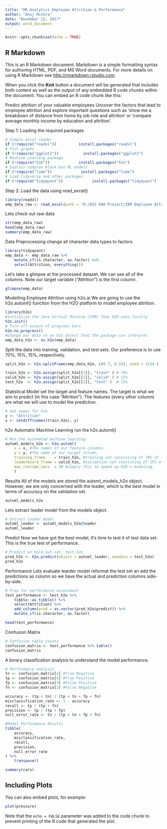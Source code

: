 ```yaml
---
title: "HR Analytics Employee Attrition & Performance"
author: "Anuj Mishra"
date: "November 12, 2017"
output: word_document
---
```


```r
knitr::opts_chunk$set(echo = TRUE)
```

## R Markdown

This is an R Markdown document. Markdown is a simple formatting syntax for authoring HTML, PDF, and MS Word documents. For more details on using R Markdown see <http://rmarkdown.rstudio.com>.

When you click the **Knit** button a document will be generated that includes both content as well as the output of any embedded R code chunks within the document. You can embed an R code chunk like this:

Predict attrition of your valuable employees
Uncover the factors that lead to employee attrition and explore important questions such as 'show me a breakdown of distance from home by job role and attrition' or 'compare average monthly income by education and attrition'.

Step 1: Loading the required packages
```r
# Simple excel reader
if (!require("readxl"))          install.packages("readxl")
# Plot graphs
if (!require("ggplot2"))           install.packages("ggplot2")
# Machine Learning package
if (!require("h2o"))             install.packages("h2o")
# Explain complex black-box ML models
if (!require("lime"))             install.packages("lime")
# Load tidyverse and other packages
if (!require("tidyquant"))             install.packages("tidyquant")

```


Step 2: Load the data using read_excel()
```r
library(readxl)
emp_data_raw <- read_excel(path = "D:/DSS 680 Project/IBM Employee Attrition & Performance.xlsx")


```

Lets check out raw data

```r
str(emp_data_raw)
head(emp_data_raw)
summary(emp_data_raw)

```

Data Preprocessing
change all character data types to factors.
```r
library(tidyquant)
emp_data <- emp_data_raw %>%
    mutate_if(is.character, as.factor) %>%
    select(Attrition, everything())
```

Let's take a glimpse at the processed dataset. We can see all of the columns. Note our target variable ("Attrition") is the first column.

```r
glimpse(emp_data)

```

Modelling Employee Attrition using h2o.ai 
We are going to use the h2o.automl() function from the H2O platform to model employee attrition.

```r
library(h2o)
#initialize the Java Virtual Machine (JVM) that H2O uses locally
h2o.init()
# Turn off output of progress bars
h2o.no_progress() 
#change our data to an h2o object that the package can interpret.
emp_data_h2o <- as.h2o(emp_data)

```

Split the data into training, validation, and test sets. 
Our preference is to use 70%, 15%, 15%, respectively.
```r
split_h2o <- h2o.splitFrame(emp_data_h2o, c(0.7, 0.15), seed = 1234 )

train_h2o <- h2o.assign(split_h2o[[1]], "train" ) # 70%
valid_h2o <- h2o.assign(split_h2o[[2]], "valid" ) # 15%
test_h2o  <- h2o.assign(split_h2o[[3]], "test" )  # 15%
```

Statistical Model
set the target and feature names. 
The target is what we aim to predict (in this case "Attrition"). 
The features (every other column) are what we will use to model the prediction.

```r
# Set names for h2o
y <- "Attrition"
x <- setdiff(names(train_h2o), y)
```

h2o Automatic Machine Learning
run the h2o.automl() 

```r
# Run the automated machine learning 
automl_models_h2o <- h2o.automl(
    x = x, #The names of our feature columns.
    y = y, #The name of our target column.
    training_frame    = train_h2o, #training set consisting of 70% of the data.
    leaderboard_frame = valid_h2o, #validation set consisting of 15% of the data.
    max_runtime_secs  = 30 #supply this to speed up H2O's modeling.
    )
```

Results
All of the models are stored the automl_models_h2o object.
However, we are only concerned with the leader, which is the best model in terms of accuracy on the validation set. 
```r
automl_models_h2o
```

Lets extract leader model from the models object.
```r
# Extract leader model
automl_leader <- automl_models_h2o@leader
automl_leader
```

Predict
Now we have got the best model, It's time to test it of test data set.
This is the true test of performance. 
```r
# Predict on hold-out set, test_h2o
pred_h2o <- h2o.predict(object = automl_leader, newdata = test_h2o)
pred_h2o

```

Performance
Lets evaluate learder model
reformat the test set an add the predictions as column so we have the actual and prediction columns side-by-side.
```r
# Prep for performance assessment
test_performance <- test_h2o %>%
    tibble::as_tibble() %>%
    select(Attrition) %>%
    add_column(pred = as.vector(pred_h2o$predict)) %>%
    mutate_if(is.character, as.factor)

head(test_performance)
```

Confusion Matrix

```r
# Confusion table counts
confusion_matrix <- test_performance %>% table() 
confusion_matrix
```

A binary classification analysis to understand the model performance.

```r
# Performance analysis
tn <- confusion_matrix[1] #True Negative
tp <- confusion_matrix[4] #True Positive
fp <- confusion_matrix[3] #False Positive
fn <- confusion_matrix[2] #False Negative

accuracy <- (tp + tn) / (tp + tn + fp + fn)
misclassification_rate <- 1 - accuracy
recall <- tp / (tp + fn)
precision <- tp / (tp + fp)
null_error_rate <- tn / (tp + tn + fp + fn)

#Model Performance Results 
tibble(
    accuracy,
    misclassification_rate,
    recall,
    precision,
    null_error_rate
) %>% 
    transpose() 

```


```r
summary(cars)
```

## Including Plots

You can also embed plots, for example:

```r
plot(pressure)
```

Note that the `echo = FALSE` parameter was added to the code chunk to prevent printing of the R code that generated the plot.
